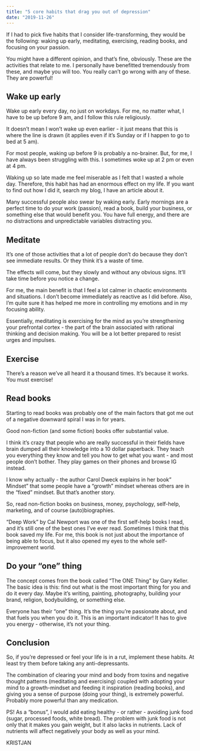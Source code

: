 ```yaml
---
title: "5 core habits that drag you out of depression"
date: "2019-11-26"
---
```


If I had to pick five habits that I consider life-transforming, they would be the following: waking up early, meditating, exercising, reading books, and focusing on your passion.

You might have a different opinion, and that’s fine, obviously. These are the activities that relate to me. I personally have benefitted tremendously from these, and maybe you will too. You really can’t go wrong with any of these. They are powerful!

## Wake up early

Wake up early every day, no just on workdays. For me, no matter what, I have to be up before 9 am, and I follow this rule religiously.

It doesn’t mean I won’t wake up even earlier - it just means that this is where the line is drawn (it applies even if it’s Sunday or if I happen to go to bed at 5 am).

For most people, waking up before 9 is probably a no-brainer. But, for me, I have always been struggling with this. I sometimes woke up at 2 pm or even at 4 pm.

Waking up so late made me feel miserable as I felt that I wasted a whole day. Therefore, this habit has had an enormous effect on my life. If you want to find out how I did it, search my blog, I have an article about it.

Many successful people also swear by waking early. Early mornings are a perfect time to do your work (passion), read a book, build your business, or something else that would benefit you. You have full energy, and there are no distractions and unpredictable variables distracting you.

## Meditate

It’s one of those activities that a lot of people don’t do because they don’t see immediate results. Or they think it’s a waste of time.

The effects will come, but they slowly and without any obvious signs. It’ll take time before you notice a change.

For me, the main benefit is that I feel a lot calmer in chaotic environments and situations. I don’t become immediately as reactive as I did before. Also, I’m quite sure it has helped me more in controlling my emotions and in my focusing ability.

Essentially, meditating is exercising for the mind as you’re strengthening your prefrontal cortex - the part of the brain associated with rational thinking and decision making. You will be a lot better prepared to resist urges and impulses.

## Exercise

There’s a reason we’ve all heard it a thousand times. It’s because it works. You must exercise!

## Read books

Starting to read books was probably one of the main factors that got me out of a negative downward spiral I was in for years.

Good non-fiction (and some fiction) books offer substantial value.

I think it’s crazy that people who are really successful in their fields have brain dumped all their knowledge into a 10 dollar paperback. They teach you everything they know and tell you how to get what you want - and most people don’t bother. They play games on their phones and browse IG instead.

I know why actually - the author Carol Dweck explains in her book” Mindset” that some people have a “growth” mindset whereas others are in the “fixed” mindset. But that’s another story.

So, read non-fiction books on business, money, psychology, self-help, marketing, and of course (auto)biographies.

“Deep Work” by Cal Newport was one of the first self-help books I read, and it’s still one of the best ones I’ve ever read. Sometimes I think that this book saved my life. For me, this book is not just about the importance of being able to focus, but it also opened my eyes to the whole self-improvement world.

## Do your “one” thing

The concept comes from the book called “The ONE Thing” by Gary Keller. The basic idea is this: find out what is the most important thing for you and do it every day. Maybe it’s writing, painting, photography, building your brand, religion, bodybuilding, or something else.

Everyone has their “one” thing. It’s the thing you’re passionate about, and that fuels you when you do it. This is an important indicator! It has to give you energy - otherwise, it’s not your thing.

## Conclusion

So, if you’re depressed or feel your life is in a rut, implement these habits. At least try them before taking any anti-depressants.

The combination of clearing your mind and body from toxins and negative thought patterns (meditating and exercising) coupled with adopting your mind to a growth-mindset and feeding it inspiration (reading books), and giving you a sense of purpose (doing your thing), is extremely powerful. Probably more powerful than any medication.

PS! As a “bonus”, I would add eating healthy - or rather - avoiding junk food (sugar, processed foods, white bread). The problem with junk food is not only that it makes you gain weight, but it also lacks in nutrients. Lack of nutrients will affect negatively your body as well as your mind.

KRISTJAN
